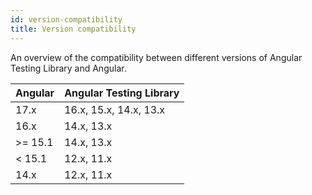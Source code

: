 ```yaml
---
id: version-compatibility
title: Version compatibility
---
```


An overview of the compatibility between different versions of Angular Testing
Library and Angular.

| Angular | Angular Testing Library |
| ------- | ----------------------- |
| 17.x    | 16.x, 15.x, 14.x, 13.x  |
| 16.x    | 14.x, 13.x              |
| >= 15.1 | 14.x, 13.x              |
| < 15.1  | 12.x, 11.x              |
| 14.x    | 12.x, 11.x              |
